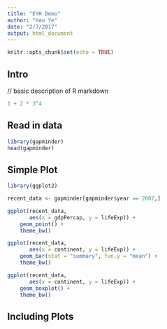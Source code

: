 ```yaml
---
title: "EYH Demo"
author: "Hao Ye"
date: "2/7/2017"
output: html_document
---
```


```r
knitr::opts_chunk$set(echo = TRUE)
```

## Intro

// basic description of R markdown

```r
1 + 2 * 3^4
```

## Read in data

```r
library(gapminder)
head(gapminder)
```

## Simple Plot

```r
library(ggplot2)

recent_data <- gapminder[gapminder$year == 2007,]

ggplot(recent_data, 
       aes(x = gdpPercap, y = lifeExp)) + 
    geom_point() + 
    theme_bw()
```


```r
ggplot(recent_data, 
       aes(x = continent, y = lifeExp)) + 
    geom_bar(stat = "summary", fun.y = "mean") + 
    theme_bw()
```


```r
ggplot(recent_data, 
       aes(x = continent, y = lifeExp)) + 
    geom_boxplot() + 
    theme_bw()
```

## Including Plots

